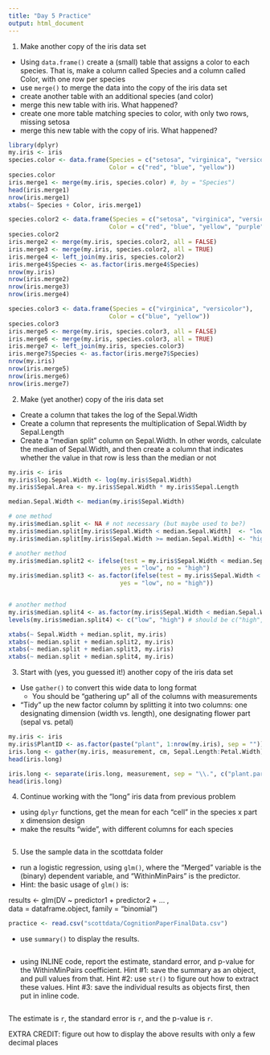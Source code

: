 ```yaml
---
title: "Day 5 Practice"
output: html_document
---
```


1. Make another copy of the iris data set
  - Using `data.frame()` create a (small) table that assigns a color to each species.  That is, make a column called Species and a column called Color, with one row per species
  - use `merge()` to merge the data into the copy of the iris data set
  - create another table with an additional species (and color)
  - merge this new table with iris. What happened?
  - create one more table matching species to color, with only two rows, missing setosa
  - merge this new table with the copy of iris. What happened?

```r
library(dplyr)
my.iris <- iris
species.color <- data.frame(Species = c("setosa", "virginica", "versicolor"),
                            Color = c("red", "blue", "yellow"))
species.color
iris.merge1 <- merge(my.iris, species.color) #, by = "Species")
head(iris.merge1)
nrow(iris.merge1)
xtabs(~ Species + Color, iris.merge1)

species.color2 <- data.frame(Species = c("setosa", "virginica", "versicolor", "scorpiris"),
                            Color = c("red", "blue", "yellow", "purple"))
species.color2
iris.merge2 <- merge(my.iris, species.color2, all = FALSE)
iris.merge3 <- merge(my.iris, species.color2, all = TRUE)
iris.merge4 <- left_join(my.iris, species.color2)
iris.merge4$Species <- as.factor(iris.merge4$Species)
nrow(my.iris)
nrow(iris.merge2)
nrow(iris.merge3)
nrow(iris.merge4)

species.color3 <- data.frame(Species = c("virginica", "versicolor"),
                            Color = c("blue", "yellow"))
species.color3
iris.merge5 <- merge(my.iris, species.color3, all = FALSE)
iris.merge6 <- merge(my.iris, species.color3, all = TRUE)
iris.merge7 <- left_join(my.iris, species.color3)
iris.merge7$Species <- as.factor(iris.merge7$Species)
nrow(my.iris)
nrow(iris.merge5)
nrow(iris.merge6)
nrow(iris.merge7)

```

2. Make (yet another) copy of the iris data set
  - Create a column that takes the log of the Sepal.Width
  - Create a column that represents the multiplication of Sepal.Width by Sepal.Length
  - Create a "median split" column on Sepal.Width. In other words, calculate the median of Sepal.Width, and then create a column that indicates whether the value in that row is less than the median or not
  
```r
my.iris <- iris
my.iris$log.Sepal.Width <- log(my.iris$Sepal.Width)
my.iris$Sepal.Area <- my.iris$Sepal.Width * my.iris$Sepal.Length

median.Sepal.Width <- median(my.iris$Sepal.Width)

# one method
my.iris$median.split <- NA # not necessary (but maybe used to be?)
my.iris$median.split[my.iris$Sepal.Width < median.Sepal.Width]  <- "low"
my.iris$median.split[my.iris$Sepal.Width >= median.Sepal.Width] <- "high"

# another method
my.iris$median.split2 <- ifelse(test = my.iris$Sepal.Width < median.Sepal.Width, 
                               yes = "low", no = "high")
my.iris$median.split3 <- as.factor(ifelse(test = my.iris$Sepal.Width < median.Sepal.Width, 
                               yes = "low", no = "high"))


# another method
my.iris$median.split4 <- as.factor(my.iris$Sepal.Width < median.Sepal.Width)
levels(my.iris$median.split4) <- c("low", "high") # should be c("high", "low")

xtabs(~ Sepal.Width + median.split, my.iris)
xtabs(~ median.split + median.split2, my.iris)
xtabs(~ median.split + median.split3, my.iris)
xtabs(~ median.split + median.split4, my.iris)

```

3. Start with (yes, you guessed it!) another copy of the iris data set
  - Use `gather()` to convert this wide data to long format
    - You should be "gathering up" all of the columns with measurements
  - "Tidy" up the new factor column by splitting it into two columns: one designating dimension (width vs. length), one designating flower part (sepal vs. petal)
    
```r
my.iris <- iris
my.iris$PlantID <- as.factor(paste("plant", 1:nrow(my.iris), sep = ""))
iris.long <- gather(my.iris, measurement, cm, Sepal.Length:Petal.Width)
head(iris.long)

iris.long <- separate(iris.long, measurement, sep = "\\.", c("plant.part", "dimension"))
head(iris.long)
```

4. Continue working with the "long" iris data from previous problem
  - using `dplyr` functions, get the mean for each "cell" in the species x part x dimension design
  - make the results "wide", with different columns for each species

```r

```

5. Use the sample data in the scottdata folder
  - run a logistic regression, using `glm()`, where the "Merged" variable is the (binary) dependent variable, and "WithinMinPairs" is the predictor.
  - Hint: the basic usage of `glm()` is:

results <- glm(DV ~ predictor1 + predictor2 + ...  ,                               
               data = dataframe.object, family = "binomial")
               
```r
practice <- read.csv("scottdata/CognitionPaperFinalData.csv")

```

  - use `summary()` to display the results.
  
```r

```

  - using INLINE code, report the estimate, standard error, and p-value for the WithinMinPairs coefficient.  Hint #1: save the summary as an object, and pull values from that. Hint #2: use `str()` to figure out how to extract these values. Hint #3: save the individual results as objects first, then put in inline code.

```r

```

The estimate is `r`, the standard error is `r`, and the p-value is `r`.

EXTRA CREDIT: figure out how to display the above results with only a few decimal places

